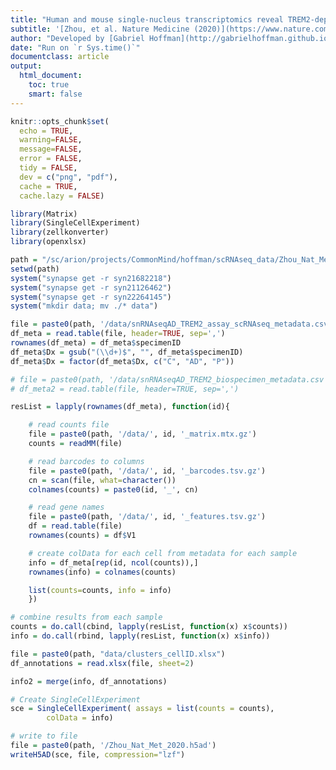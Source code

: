 ```yaml
---
title: "Human and mouse single-nucleus transcriptomics reveal TREM2-dependent and TREM2-independent cellular responses in Alzheimer’s disease"
subtitle: '[Zhou, et al. Nature Medicine (2020)](https://www.nature.com/articles/s41591-019-0695-9)'
author: "Developed by [Gabriel Hoffman](http://gabrielhoffman.github.io/)"
date: "Run on `r Sys.time()`"
documentclass: article
output: 
  html_document:
    toc: true
    smart: false
---
```


```r
knitr::opts_chunk$set(
  echo = TRUE,
  warning=FALSE,
  message=FALSE,
  error = FALSE,
  tidy = FALSE,
  dev = c("png", "pdf"),
  cache = TRUE,
  cache.lazy = FALSE)
```

```r
library(Matrix)
library(SingleCellExperiment)
library(zellkonverter)
library(openxlsx)
```

```r
path = "/sc/arion/projects/CommonMind/hoffman/scRNAseq_data/Zhou_Nat_Met_2020/"
setwd(path) 
system("synapse get -r syn21682218")
system("synapse get -r syn21126462")
system("synapse get -r syn22264145")
system("mkdir data; mv ./* data")
```


```r
file = paste0(path, '/data/snRNAseqAD_TREM2_assay_scRNAseq_metadata.csv')
df_meta = read.table(file, header=TRUE, sep=',')
rownames(df_meta) = df_meta$specimenID
df_meta$Dx = gsub("(\\d+)$", "", df_meta$specimenID)
df_meta$Dx = factor(df_meta$Dx, c("C", "AD", "P"))

# file = paste0(path, '/data/snRNAseqAD_TREM2_biospecimen_metadata.csv')
# df_meta2 = read.table(file, header=TRUE, sep=',')

resList = lapply(rownames(df_meta), function(id){

	# read counts file
	file = paste0(path, '/data/', id, '_matrix.mtx.gz')
	counts = readMM(file)

	# read barcodes to columns
	file = paste0(path, '/data/', id, '_barcodes.tsv.gz')
	cn = scan(file, what=character())
	colnames(counts) = paste0(id, '_', cn)

	# read gene names
	file = paste0(path, '/data/', id, '_features.tsv.gz')
	df = read.table(file)
	rownames(counts) = df$V1

	# create colData for each cell from metadata for each sample
	info = df_meta[rep(id, ncol(counts)),]
	rownames(info) = colnames(counts)

	list(counts=counts, info = info)
	})

# combine results from each sample
counts = do.call(cbind, lapply(resList, function(x) x$counts))
info = do.call(rbind, lapply(resList, function(x) x$info))
```

```r
file = paste0(path, "data/clusters_cellID.xlsx")
df_annotations = read.xlsx(file, sheet=2)

info2 = merge(info, df_annotations)

# Create SingleCellExperiment
sce = SingleCellExperiment( assays = list(counts = counts),
		colData = info)
```

```r
# write to file 
file = paste0(path, '/Zhou_Nat_Met_2020.h5ad')
writeH5AD(sce, file, compression="lzf")
```























